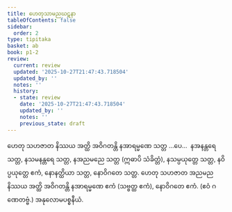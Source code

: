 ```yaml
---
title: ဟေတုသာမညဃဋနာ
tableOfContents: false
sidebar:
  order: 2
type: tipitaka
basket: ab
book: p1-2
review:
  current: review
  updated: '2025-10-27T21:47:43.718504'
  updated_by: ''
  notes: ''
  history:
  - state: review
    date: '2025-10-27T21:47:43.718504'
    updated_by: ''
    notes: ''
    previous_state: draft
---
```



<ReviewStatus review={frontmatter.review} showDetails={true} />

<HypothesisAnnotation frontmatter={frontmatter} />

<DynamicBreadcrumb />

<Division number="65" book="p1-2" e="ch" v="37" p="493">

<Paragraph number="3096" book="p1-2">
ဟေတု သဟဇာတ နိဿယ အတ္ထိ အဝိဂတန္တိ နအာရမ္မဏေ သတ္တ …ပေ…  နအနန္တရေ သတ္တ, နသမနန္တရေ သတ္တ, နအညမညေ သတ္တ (ဣဓာပိ သံခိတ္တံ), နသမ္ပယုတ္တေ သတ္တ, နဝိပ္ပယုတ္တေ ဧကံ, နောနတ္ထိယာ သတ္တ, နောဝိဂတေ သတ္တ.
</Paragraph>

<Paragraph number="3097" book="p1-2">
ဟေတု သဟဇာတ အညမည နိဿယ အတ္ထိ အဝိဂတန္တိ နအာရမ္မဏေ ဧကံ (သဗ္ဗတ္ထ ဧကံ), နောဝိဂတေ ဧကံ. (ဧဝံ ဂဏေတဗ္ဗံ.)

</Paragraph>
</Division>

<Paragraph number="3098" type="center" book="p1-2">
အနုလောမပစ္စနီယံ.
</Paragraph>